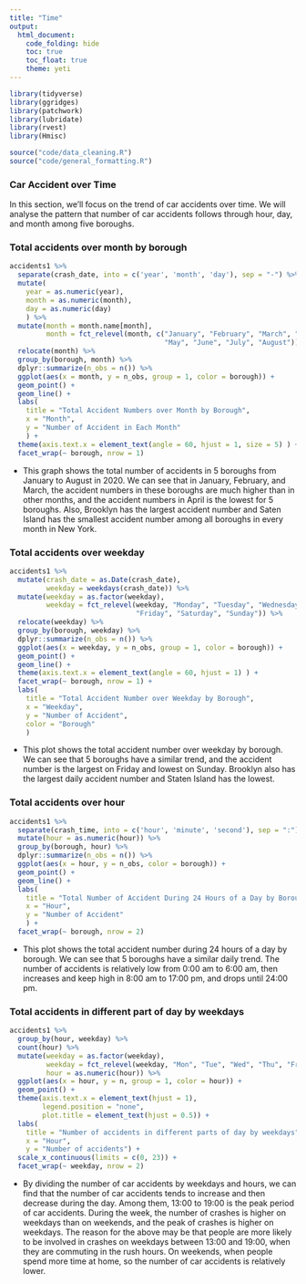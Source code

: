```yaml
---
title: "Time"
output: 
  html_document:
    code_folding: hide
    toc: true
    toc_float: true
    theme: yeti
---
```


```r
library(tidyverse)
library(ggridges)
library(patchwork)
library(lubridate)
library(rvest)
library(Hmisc)
```

```r
source("code/data_cleaning.R")
source("code/general_formatting.R")
```

### Car Accident over Time

In this section, we'll focus on the trend of car accidents over time. We will analyse the pattern that number of car accidents follows through hour, day, and month among five boroughs.

### Total accidents over month by borough

```r
accidents1 %>% 
  separate(crash_date, into = c('year', 'month', 'day'), sep = "-") %>% 
  mutate(
    year = as.numeric(year),
    month = as.numeric(month),
    day = as.numeric(day)
    ) %>% 
  mutate(month = month.name[month],
         month = fct_relevel(month, c("January", "February", "March", "April",
                                      "May", "June", "July", "August"))) %>% 
  relocate(month) %>% 
  group_by(borough, month) %>% 
  dplyr::summarize(n_obs = n()) %>% 
  ggplot(aes(x = month, y = n_obs, group = 1, color = borough)) +
  geom_point() + 
  geom_line() + 
  labs(
    title = "Total Accident Numbers over Month by Borough",
    x = "Month",
    y = "Number of Accident in Each Month"
    ) +
  theme(axis.text.x = element_text(angle = 60, hjust = 1, size = 5) ) +
  facet_wrap(~ borough, nrow = 1)
```

- This graph shows the total number of accidents in 5 boroughs from January to August in 2020. We can see that in January, February, and March, the accident numbers in these boroughs are much higher than in other months, and the accident numbers in April is the lowest for 5 boroughs. Also, Brooklyn has the largest accident number and Saten Island has the smallest accident number among all boroughs in every month in New York.

### Total accidents over weekday 

```r
accidents1 %>% 
  mutate(crash_date = as.Date(crash_date),
         weekday = weekdays(crash_date)) %>% 
  mutate(weekday = as.factor(weekday),
         weekday = fct_relevel(weekday, "Monday", "Tuesday", "Wednesday", "Thursday",
                               "Friday", "Saturday", "Sunday")) %>%
  relocate(weekday) %>%
  group_by(borough, weekday) %>%
  dplyr::summarize(n_obs = n()) %>%
  ggplot(aes(x = weekday, y = n_obs, group = 1, color = borough)) + 
  geom_point() + 
  geom_line() + 
  theme(axis.text.x = element_text(angle = 60, hjust = 1) ) + 
  facet_wrap(~ borough, nrow = 1) +
  labs(
    title = "Total Accident Number over Weekday by Borough",
    x = "Weekday",
    y = "Number of Accident",
    color = "Borough"
    )
```

- This plot shows the total accident number over weekday by borough. We can see that 5 boroughs have a similar trend, and the accident number is the largest on Friday and lowest on Sunday. Brooklyn also has the largest daily accident number and Staten Island has the lowest.

### Total accidents over hour

```r
accidents1 %>%
  separate(crash_time, into = c('hour', 'minute', 'second'), sep = ":") %>% 
  mutate(hour = as.numeric(hour)) %>% 
  group_by(borough, hour) %>%
  dplyr::summarize(n_obs = n()) %>%
  ggplot(aes(x = hour, y = n_obs, color = borough)) + 
  geom_point() + 
  geom_line() +
  labs(
    title = "Total Number of Accident During 24 Hours of a Day by Borough",
    x = "Hour",
    y = "Number of Accident"
    ) +
  facet_wrap(~ borough, nrow = 2)
```

- This plot shows the total accident number during 24 hours of a day by borough. We can see that 5 boroughs have a similar daily trend. The number of accidents is relatively low from 0:00 am to 6:00 am, then increases and keep high in 8:00 am to 17:00 pm, and drops until 24:00 pm.

### Total accidents in different part of day by weekdays

```r
accidents1 %>%
  group_by(hour, weekday) %>%
  count(hour) %>%
  mutate(weekday = as.factor(weekday),
         weekday = fct_relevel(weekday, "Mon", "Tue", "Wed", "Thu", "Fri", "Sat", "Sun" ),
         hour = as.numeric(hour)) %>%
  ggplot(aes(x = hour, y = n, group = 1, color = hour)) + 
  geom_point() + 
  theme(axis.text.x = element_text(hjust = 1),
        legend.position = "none",
        plot.title = element_text(hjust = 0.5)) +
  labs(
    title = "Number of accidents in different parts of day by weekdays",
    x = "Hour",
    y = "Number of accidents") +
  scale_x_continuous(limits = c(0, 23)) +
  facet_wrap(~ weekday, nrow = 2) 
```

- By dividing the number of car accidents by weekdays and hours, we can find that the number of car accidents tends to increase and then decrease during the day. Among them, 13:00 to 19:00 is the peak period of car accidents. During the week, the number of crashes is higher on weekdays than on weekends, and the peak of crashes is higher on weekdays. The reason for the above may be that people are more likely to be involved in crashes on weekdays between 13:00 and 19:00, when they are commuting in the rush hours. On weekends, when people spend more time at home, so the number of car accidents is relatively lower.